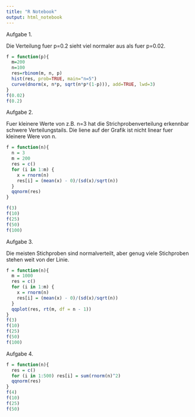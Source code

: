 ---
title: "R Notebook"
output: html_notebook
---

Aufgabe 1.

Die Verteilung fuer p=0.2 sieht viel normaler aus als fuer p=0.02. 

```{r}
f = function(p){
  m=200
  n=100
  res=rbinom(m, n, p)
  hist(res, prob=TRUE, main="n=5")
  curve(dnorm(x, n*p, sqrt(n*p*(1-p))), add=TRUE, lwd=3)
}
f(0.02)
f(0.2)
```



Aufgabe 2.

Fuer kleinere Werte von z.B. n=3 hat die Strichprobenverteilung erkennbar schwere Verteilungstails. Die liene auf der Grafik ist nicht linear fuer kleinere Were von n. 

```{r}
f = function(n){
  n = 3
  m = 200
  res = c()
  for (i in 1:m) {
    x = rnorm(n)
    res[i] = (mean(x) - 0)/(sd(x)/sqrt(n))
  }
  qqnorm(res)
}

f(3)
f(10)
f(25)
f(50)
f(100)

```


Aufgabe 3.

Die meisten Stichproben sind normalverteilt, aber genug viele Stichproben stehen weit von der Linie.

```{r}
f = function(n){
  m = 1000
  res = c()
  for (i in 1:m) {
    x = rnorm(n)
    res[i] = (mean(x) - 0)/(sd(x)/sqrt(n))
  }
  qqplot(res, rt(m, df = n - 1))
}
f(3)
f(10)
f(25)
f(50)
f(100)
```


Aufgabe 4.



```{r}
f = function(n){
  res = c()
  for (i in 1:500) res[i] = sum(rnorm(n)^2)
  qqnorm(res)
}
f(4)
f(10)
f(25)
f(50)
```















